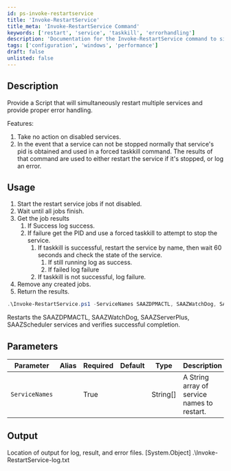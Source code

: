 ```yaml
---
id: ps-invoke-restartservice
title: 'Invoke-RestartService'
title_meta: 'Invoke-RestartService Command'
keywords: ['restart', 'service', 'taskkill', 'errorhandling']
description: 'Documentation for the Invoke-RestartService command to simultaneously restart multiple services with proper error handling.'
tags: ['configuration', 'windows', 'performance']
draft: false
unlisted: false
---
```

## Description
Provide a Script that will simultaneously restart multiple services and provide proper error handling.

Features:   
1. Take no action on disabled services.
2. In the event that a service can not be stopped normally that service's pid is obtained and used in a forced taskkill command.
The results of that command are used to either restart the service if it's stopped, or log an error.

## Usage
1. Start the restart service jobs if not disabled.
2. Wait until all jobs finish.
3. Get the job results 
    1. If Success log success.
    2. If failure get the PID and use a forced taskkill to attempt to stop the service.
        1. If taskkill is successful, restart the service by name, then wait 60 seconds and check the state of the service.
            1. If still running log as success.
            2. If failed log failure
        2. If taskkill is not successful, log failure.
4. Remove any created jobs.
5. Return the results.



```powershell
.\Invoke-RestartService.ps1 -ServiceNames SAAZDPMACTL, SAAZWatchDog, SAAZServerPlus, SAAZScheduler
```
Restarts the SAAZDPMACTL, SAAZWatchDog, SAAZServerPlus, SAAZScheduler services and verifies successful completion.


## Parameters
| Parameter         | Alias | Required  | Default   | Type      | Description                               |
| ----------------- | ----- | --------- | --------- | --------- | ----------------------------------------- |
| `ServiceNames`    |       | True      |           | String[]    | A String array of service names to restart.                                          |

## Output
Location of output for log, result, and error files.
    [System.Object]
    .\Invoke-RestartService-log.txt









